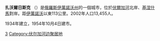 {{coord|57|29|N|42|09|E|display=title}}
'''扎沃爾日斯克''' （{{lang-ru|Заво́лжск}}）是[[俄羅斯|俄羅斯]][[伊萬諾沃州|伊萬諾沃州]]的一個城市，位於[[伏爾加河|伏爾加河]]北岸、[[基涅什馬|基涅什馬]]對岸。距[[伊萬諾沃|伊萬諾沃]]以東113公里。2002年人口13,455人。

1934年建立，1954年10月4日建市。

{{伊萬諾沃州行政區劃}}
[[Category:伊萬諾沃州城市|З]]
[[Category:伏尔加河边聚居地|Category:伏尔加河边聚居地]]